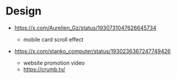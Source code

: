 # Design

- https://x.com/Aurelien_Gz/status/1930731047626645734
  - mobile card scroll effect

- https://x.com/stanko_computer/status/1930236367247749426
  -  website promotion video
  - https://crumb.tv/
